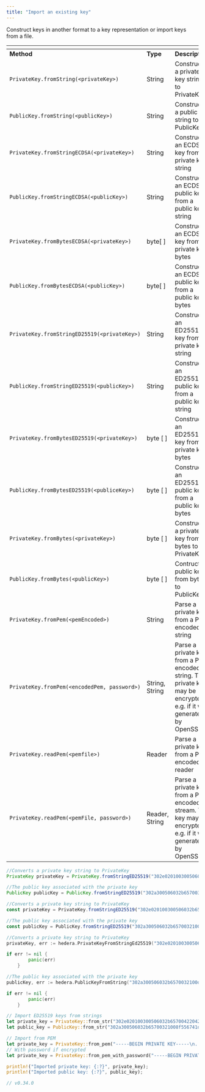 ```yaml
---
title: "Import an existing key"
---
```



Construct keys in another format to a key representation or import keys from a file.

<table><thead><tr><th></th><th></th><th></th></tr></thead><tbody><tr><td><strong>Method</strong></td><td><strong>Type</strong></td><td><strong>Description</strong></td></tr><tr><td><code>PrivateKey.fromString(&#x3C;privateKey>)</code></td><td>String</td><td>Constructs a private key string to PrivateKey</td></tr><tr><td><code>PublicKey.fromString(&#x3C;publicKey>)</code></td><td>String</td><td>Constructs a public key string to PublicKey</td></tr><tr><td><code>PrivateKey.fromStringECDSA(&#x3C;privateKey>)</code></td><td>String</td><td>Constructs an ECDSA key from a private key string</td></tr><tr><td><code>PublicKey.fromStringECDSA(&#x3C;publicKey>)</code></td><td>String</td><td>Constructs an ECDSA public key from a public key string</td></tr><tr><td><code>PrivateKey.fromBytesECDSA(&#x3C;privateKey>)</code></td><td>byte[ ]</td><td>Constructs an ECDSA key from a private key bytes</td></tr><tr><td><code>PublicKey.fromBytesECDSA(&#x3C;publicKey>)</code></td><td>byte[ ]</td><td>Constructs an ECDSA public key from a public key bytes</td></tr><tr><td><code>PrivateKey.fromStringED25519(&#x3C;privateKey>)</code></td><td>String</td><td>Constructs an ED25519 key from a private key string</td></tr><tr><td><code>PublicKey.fromStringED25519(&#x3C;publicKey>)</code></td><td>String</td><td>Constructs an ED25519 public key from a public key string</td></tr><tr><td><code>PrivateKey.fromBytesED25519(&#x3C;privateKey>)</code></td><td>byte [ ]</td><td>Constructs an ED25519 key from a private key bytes</td></tr><tr><td><code>PublicKey.fromBytesED25519(&#x3C;publiceKey>)</code></td><td>byte [ ]</td><td>Constructs an ED25519 public key from a public key bytes</td></tr><tr><td><code>PrivateKey.fromBytes(&#x3C;privateKey>)</code></td><td>byte [ ]</td><td>Constructs a private key from bytes to PrivateKey</td></tr><tr><td><code>PublicKey.fromBytes(&#x3C;publicKey>)</code></td><td>byte [ ]</td><td>Contructs a public key from bytes to PublicKey</td></tr><tr><td><code>PrivateKey.fromPem(&#x3C;pemEncoded>)</code></td><td>String</td><td>Parse a private key from a PEM encoded string</td></tr><tr><td><code>PrivateKey.fromPem(&#x3C;encodedPem, password>)</code></td><td>String, String</td><td>Parse a private key from a PEM encoded string. The private key may be encrypted, e.g. if it was generated by OpenSSL.</td></tr><tr><td><code>PrivateKey.readPem(&#x3C;pemfile>)</code></td><td>Reader</td><td>Parse a private key from a PEM encoded reader</td></tr><tr><td><code>PrivateKey.readPem(&#x3C;pemFile, password>)</code></td><td>Reader, String</td><td>Parse a private key from a PEM encoded stream. The key may be encrypted, e.g. if it was generated by OpenSSL.</td></tr></tbody></table>

<CodeGroup>

```java Java
//Converts a private key string to PrivateKey
PrivateKey privateKey = PrivateKey.fromStringED25519("302e020100300506032b657004220420d763df96caaabf192c67326e87c32a1ae4571f739022c77d2acaae5dd09cfb13");

//The public key associated with the private key
PublicKey publicKey = PublicKey.fromStringED25519("302a300506032b65700321008f556741dcb5e144e5cabfce5355ad5050ec7a6ea15787a5fd759d616e047d24");
```


```javascript JavaScript
//Converts a private key string to PrivateKey
const privateKey = PrivateKey.fromStringED25519("302e020100300506032b657004220420d763df96caaabf192c67326e87c32a1ae4571f739022c77d2acaae5dd09cfb13");

//The public key associated with the private key
const publicKey = PublicKey.fromStringED25519("302a300506032b65700321008f556741dcb5e144e5cabfce5355ad5050ec7a6ea15787a5fd759d616e047d24");
```


```go Go
//Converts a private key string to PrivateKey
privateKey, err := hedera.PrivateKeyFromStringEd25519("302e020100300506032b65700422042012a4a4add3d885bd61d7ce5cff88c5ef2d510651add00a7f64cb90de3359b105")

if err != nil {
		panic(err)
	}

//The public key associated with the private key
publicKey, err := hedera.PublicKeyFromString("302a300506032b6570032100d292412f1c86507224c1db656050c2162c91983540d608f6a31e9b43359bc5e")

if err != nil {
		panic(err)
	}
```


```rust Rust
// Import ED25519 keys from strings
let private_key = PrivateKey::from_str("302e020100300506032b657004220420d763df96caaabf192c67326e87c32a1ae4571f739022c77d2acaae5dd09cfb13");
let public_key = PublicKey::from_str("302a300506032b65700321008f556741dcb5e144e5cabfce5355ad5050ec7a6ea15787a5fd759d616e047d24");

// Import from PEM
let private_key = PrivateKey::from_pem("-----BEGIN PRIVATE KEY-----\n...\n-----END PRIVATE KEY-----");
// With password if encrypted
let private_key = PrivateKey::from_pem_with_password("-----BEGIN PRIVATE KEY-----\n...\n-----END PRIVATE KEY-----", "password");

println!("Imported private key: {:?}", private_key);
println!("Imported public key: {:?}", public_key);

// v0.34.0
```

</CodeGroup>
